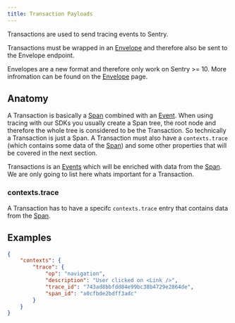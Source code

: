 ```yaml
---
title: Transaction Payloads
---
```


Transactions are used to send tracing events to Sentry.

Transactions must be wrapped in an [Envelope](/sdk/envelopes) and therefore also be sent to the Envelope endpoint.

<Alert title="Note on backwards compatibility" level="info">

Envelopes are a new format and therefore only work on Sentry >= 10. More infromation can be found on the [Envelope](../envelopes) page.
</Alert>

## Anatomy

A Transaction is basically a [Span](/sdk/event-payloads/span) combined with an [Event](/sdk/event-payloads/). When using 
tracing with our SDKs you usually create a Span tree, the root node and therefore the whole tree is considered to be the Transaction.
So technically a Transaction is just a Span. A Transaction must also have a `contexts.trace` (which contains some data of the [Span](/sdk/event-payloads/span)) and some other
properties that will be covered in the next section.

Transactions is an [Events](/sdk/event-payloads/) which will be enriched with data from the [Span](/sdk/event-payloads/span).
We are only going to list here whats important for a Transaction.




### contexts.trace

A Transaction has to have a specifc `contexts.trace` entry that contains data from the [Span](/sdk/event-payloads/span).






## Examples

```json
{
    "contexts": {
        "trace": {
            "op": "navigation",
            "description": "User clicked on <Link />",
            "trace_id": "743ad8bbfdd84e99bc38b4729e2864de",
            "span_id": "a0cfbde2bdff3adc"
        }
    }
}
```


